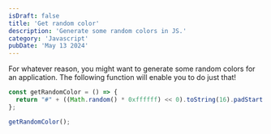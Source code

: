 ```yaml
---
isDraft: false
title: 'Get random color'
description: 'Generate some random colors in JS.'
category: 'Javascript'
pubDate: 'May 13 2024'
---
```


For whatever reason, you might want to generate some random colors for an application. The following function will enable you to do just that!

```js
const getRandomColor = () => {
  return "#" + ((Math.random() * 0xffffff) << 0).toString(16).padStart(6, "0");
};

getRandomColor();
```